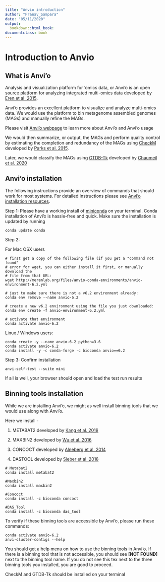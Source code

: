 ```yaml
---
title: "Anvio introduction"
author: "Pranav_Sampara"
date: "05/11/2020"
output: 
  bookdown::html_book:
documentclass: book
---
```



# Introduction to Anvio 

## What is Anvi'o
Analysis and visualization platform for ‘omics data, or Anvi’o is an open source platform for analyzing integrated multi-omics data developed by [Eren et al. 2015](https://peerj.com/articles/1319/). \n

Anvi’o provides an excellent platform to visualize and analyze multi-omics data. We would use the platform to bin metagenome assembled genomes (MAGs) and manually refine the MAGs. \n

Please visit [Anvi’o webpage](http://merenlab.org/software/anvio/) to learn more about Anvi'o and Anvi'o usage

We would then summarize, or output, the MAGs and perform quality control by estimating the completion and redundancy of the MAGs using [CheckM](https://github.com/Ecogenomics/CheckM) developed by [Parks et al. 2015](https://genome.cshlp.org/content/25/7/1043). 

Later, we would classify the MAGs using [GTDB-Tk](https://github.com/Ecogenomics/GTDBTk) developed by [Chaumeil et al. 2020](https://academic.oup.com/bioinformatics/article/36/6/1925/5626182)

## Anvi'o installation

The following instructions provide an overview of commands that should work for most systems. For detailed instructions please see [Anvi’o installation resources](http://merenlab.org/2016/06/26/installation-v2/). \n

Step 1: Please have a working install of [miniconda](https://docs.conda.io/en/latest/miniconda.html) on your terminal. Conda installation of Anvi’o is hassle-free and quick. Make sure the installation is updated by running

```
conda update conda
```

Step 2: 

For Mac OSX users

```
# first get a copy of the following file (if you get a "command not found"
# error for wget, you can either install it first, or manually download the
# file from that URL:
wget http://merenlab.org/files/anvio-conda-environments/anvio-environment-6.2.yml

# just to make sure there is not a v6.2 environment already: 
conda env remove --name anvio-6.2

# create a new v6.2 environment using the file you just downloaded:
conda env create -f anvio-environment-6.2.yml

# activate that environment
conda activate anvio-6.2

```

Linux / Windows users:
```
conda create -y --name anvio-6.2 python=3.6
conda activate anvio-6.2
conda install -y -c conda-forge -c bioconda anvio==6.2
```

Step 3: Confirm installation

```
anvi-self-test --suite mini
```

If all is well, your browser should open and load the test run results \n

## Binning tools installation
While we are installing Anvi'o, we might as well install binning tools that we would use along with Anvi'o. 

Here we install - 

1.    METABAT2 developed by [Kang et al. 2019](https://peerj.com/articles/7359/)

2. MAXBIN2 developed by [Wu et al. 2016](https://academic.oup.com/bioinformatics/article/32/4/605/1744462)

3. CONCOCT developed by [Alneberg et al. 2014](https://www.nature.com/articles/nmeth.3103)

4. DASTOOL developed by [Sieber et al. 2018](https://www.nature.com/articles/s41564-018-0171-1)

```
# Metabat2
conda install metabat2

#Maxbin2
conda install maxbin2

#Concoct
conda install -c bioconda concoct

#DAS_Tool
conda install -c bioconda das_tool
```

To verify if these binning tools are accessible by Anvi'o, please run these commands:

```
conda activate anvio-6.2
anvi-cluster-contigs --help
```
You should get a help menu on how to use the binning tools in Anvi’o. If there is a binning tool that is not accessible, you should see **[NOT FOUND]** next to the binning tool name. If you do not see this tex next to the three binning tools you installed, you are good to proceed.

CheckM and GTDB-Tk should be installed on your terminal